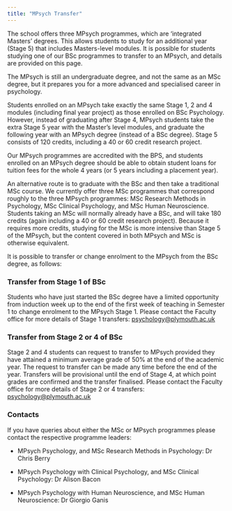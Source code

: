 ```yaml
---
title: "MPsych Transfer"
---
```


The school offers three MPsych programmes, which are 'integrated Masters' degrees. This allows students to study for an additional year (Stage 5) that includes Masters-level modules. It is possible for students studying one of our BSc programmes to transfer to an MPsych, and details are provided on this page.

The MPsych is still an undergraduate degree, and not the same as an MSc degree, but it prepares you for a more advanced and specialised career in psychology.

Students enrolled on an MPsych take exactly the same Stage 1, 2 and 4 modules (including final year project) as those enrolled on BSc Psychology. However, instead of graduating after Stage 4, MPsych students take the extra Stage 5 year with the Master's level modules, and graduate the following year with an MPsych degree (instead of a BSc degree). Stage 5 consists of 120 credits, including a 40 or 60 credit research project.

Our MPsych programmes are accredited with the BPS, and students enrolled on an MPsych degree should be able to obtain student loans for tuition fees for the whole 4 years (or 5 years including a placement year).

An alternative route is to graduate with the BSc and then take a traditional MSc course. We currently offer three MSc programmes that correspond roughly to the three MPsych programmes: MSc Research Methods in Psychology, MSc Clinical Psychology, and MSc Human Neuroscience. Students taking an MSc will normally already have a BSc, and will take 180 credits (again including a 40 or 60 credit research project). Because it requires more credits, studying for the MSc is more intensive than Stage 5 of the MPsych, but the content covered in both MPsych and MSc is otherwise equivalent.

It is possible to transfer or change enrolment to the MPsych from the BSc degree, as follows:

### Transfer from Stage 1 of BSc

Students who have just started the BSc degree have a limited opportunity from induction week up to the end of the first week of teaching in Semester 1 to change enrolment to the MPsych Stage 1. Please contact the Faculty office for more details of Stage 1 transfers: [psychology\@plymouth.ac.uk](mailto:psychology@plymouth.ac.uk){.email}

### Transfer from Stage 2 or 4 of BSc

Stage 2 and 4 students can request to transfer to MPsych provided they have attained a minimum average grade of 50% at the end of the academic year. The request to transfer can be made any time before the end of the year. Transfers will be provisional until the end of Stage 4, at which point grades are confirmed and the transfer finalised. Please contact the Faculty office for more details of Stage 2 or 4 transfers: [psychology\@plymouth.ac.uk](mailto:psychology@plymouth.ac.uk){.email}

### Contacts

If you have queries about either the MSc or MPsych programmes please contact the respective programme leaders:

-   MPsych Psychology, and MSc Research Methods in Psychology: Dr Chris Berry

-   MPsych Psychology with Clinical Psychology, and MSc Clinical Psychology: Dr Alison Bacon

-   MPsych Psychology with Human Neuroscience, and MSc Human Neuroscience: Dr Giorgio Ganis
